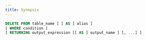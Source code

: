 ```yaml
---
title: Synopsis
---
```


```sql
DELETE FROM table_name [ [ AS ] alias ]
[ WHERE condition ]
[ RETURNING output_expression [[ AS ] output_name ] [, ...] ]
```